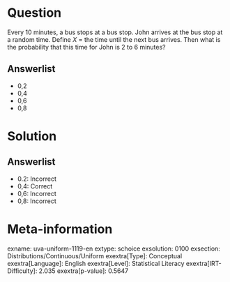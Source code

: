 Question
========

Every 10 minutes, a bus stops at a bus stop. John arrives at the bus stop at a random time. Define *X* = the time until the next bus arrives. Then what is the probability that this time for John is 2 to 6 minutes?

Answerlist
----------

* 0,2
* 0,4
* 0,6
* 0,8

Solution
========

Answerlist
----------

* 0.2: Incorrect
* 0,4: Correct
* 0,6: Incorrect
* 0,8: Incorrect

Meta-information
================
exname: uva-uniform-1119-en
extype: schoice
exsolution: 0100
exsection: Distributions/Continuous/Uniform
exextra[Type]: Conceptual
exextra[Language]: English
exextra[Level]: Statistical Literacy
exextra[IRT-Difficulty]: 2.035
exextra[p-value]: 0.5647
